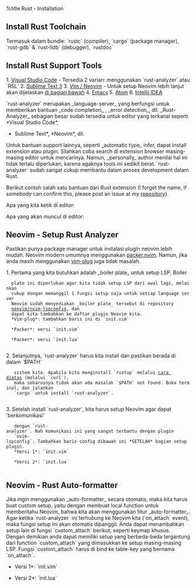 %title Rust - Installation

== Install Rust Toolchain ==
Termasuk dalam bundle: `rustc` (compiler), `cargo` (package manager),
`rust-gdb` & `rust-lldb` (debugger), `rustdoc`
{{{bash
curl --proto '=https' --tlsv1.2 -sSf https://sh.rustup.rs | sh
}}}

== Install Rust Support Tools ==
1. [[https://marketplace.visualstudio.com/items?itemName=rust-lang.rust|Visual Studio Code]] - Tersedia 2 varian: menggunakan `rust-analyzer` atau `RSL`
2. [[https://github.com/rust-lang/rust-enhanced|Sublime Text 3]]
3. [[https://github.com/rust-lang/rust.vim|Vim / Neovim]] - Untuk setup Neovim lebih lanjut akan dijelaskan [[#Neovim - Setup Rust Analyzer|di bagian bawah]]
4. [[https://github.com/rust-lang/rust-mode|Emacs]]
5. [[https://github.com/rust-lang/atom-ide-rust|Atom]]
6. [[https://plugins.jetbrains.com/plugin/8182-rust|Intellij IDEA]]

`rust-analyzer` merupakan _language-server_ yang berfungsi untuk memberikan
bantuan _code completion_ , _error detection_, dll. _Rust-Analyzer_ sebagian
besar sudah tersedia untuk editor yang terkanal seperti *Visual Studio Code*,
*Sublime Text*, *Neovim*, dll.

Untuk bantuan support lainnya, seperti _automatic type_ infer, dapat install extension
atau plugin. Silahkan coba search di extension browser masing-masing editor untuk
mencarinya. Namun, _personally_ author menilai hal ini tidak terlalu diperlukan, karena
agaknya tools ini sedikit berat. `rust-analyzer` sudah sangat cukup membantu dalam
proses development dalam Rust.

Berikut contoh salah satu bantuan dari Rust extension (I forget the name, if somebody
can confirm this, please post an issue at my [[https://github.com/yeyee2901/my-wiki|repository]]).

Apa yang kita ketik di editor:
{{{rust
let number = 30;
}}}

Apa yang akan muncul di editor:
{{{rust
// Ini terjadi karena default integer di Rust adalah 32-bit
let number: i32 = 30;
}}}

== Neovim - Setup Rust Analyzer  ==
Pastikan punya package manager untuk instalasi plugin neovim lebih mudah. Neovim modern
umumnya menggunakan [[https://github.com/wbthomason/packer.nvim|packer.nvim]]. Namun, jika anda masih menggunakan
[[https://github.com/junegunn/vim-plug|vim-plug]] juga tidak masalah.

1. Pertama yang kita butuhkan adalah _boiler plate_ untuk setup LSP. Boiler
   plate ini diperlukan agar kita tidak setup LSP dari awal lagi, melainkan
   cukup dengan memanggil 1 fungsi setup saja untuk setiap language server
   Neovim sudah menyediakan _boiler plate_ tersebut di repository
   [[https://github.com/neovim/nvim-lspconfig|neovim/nvim-lspconfig]], dan
   dapat kita tambahkan ke daftar plugin Neovim kita.
   *Vim-plug*: tambahkan baris ini di `init.vim`
   {{{vim
call plug#begin('your_plugin_directory')
" Other plugins...

Plug 'neovim/nvim-lspconfig'

" Other plugins...
call plug#end()
     }}}
   *Packer*: versi `init.vim`
   {{{vim
lua << EOF
require('packer').startup(function()
  use {'wbthomason/packer.nvim'}

 -- Other plugins.........
 use {'neovim/nvim-lspconfig'}
 -- Other plugins.........
end)
EOF
   }}}
   *Packer*: versi `init.lua`
   {{{lua
require('packer').startup(function()
 use {'wbthomason/packer.nvim'}
 
 -- Other plugins.........
 use {'neovim/nvim-lspconfig'}
 -- Other plugins.........
end)
   }}}
2. Selanjutnya, `rust-analyzer` harus kita install dan pastikan berada di dalam `$PATH`
    sistem kita. Apabila kita menginstall `rustup` melalui [[#Install Rust Toolchain|cara diatas]] (melalui `curl`),
    maka seharusnya tidak akan ada masalah `$PATH` not found. Buka terminal, dan jalankan
    `cargo` untuk install `rust-analyzer`.
  {{{bash
cargo install rust-analyzer
  }}}
3. Setelah install `rust-analyzer`, kita harus setup Neovim agar dapat 'berkomunikasi'
    dengan `rust-analyzer`. Nah komunikasi ini yang sangat terbantu dengan plugin
    `nvim-lspconfig`. Tambahkan baris config dibawah ini *SETELAH* bagian setup plugin.
    *Versi 1*: `init.vim`
    {{{vim
lua << EOF
  require('lspconfig').rust_analyzer.setup{}
EOF
      }}}
    *Versi 2*: `init.lua`
    {{{lua
require('lspconfig').rust_analyzer.setup{}
    }}}

== Neovim - Rust Auto-formatter ==
Jika ingin menggunakan _auto-formatter_ secara otomatis, maka kita harus buat custom
setup, yaitu dengan membuat local function untuk memberitahu Neovim, bahwa kita akan
menggunakan fitur _auto-formatter_. Agar ketika `rust-analyzer` ini terhubung ke 
Neovim kita (`on_attach` event), maka fungsi setup ini akan otomatis dipanggil. 
Anda dapat menambahkan setup lain di fungsi `custom_attach` berikut, seperti keymap
khusus. Dengan demikian anda dapat memiliki setup yang berbeda-beda tergantung
dari function `custom_attach` yang dimasukkan ke setup masing-masing LSP. Fungsi
`custom_attach` harus di bind ke table-key yang bernama `on_attach`.

*Versi 1*: `init.vim`
{{{vim
lua << EOF
  local function on_attach(client, bufnr)
    if client.resolved_capabilities.document_formatting then
      vim.cmd("autocmd BufWritePost <buffer> lua vim.lsp.buf.formatting_seq_sync()")
    end
  end
  
  require('lspconfig').rust_analyzer.setup{
    on_attach = custom_attach,
  }
EOF
}}}
*Versi 2*: `init.lua`
{{{lua
local function on_attach(client, bufnr)
  if client.resolved_capabilities.document_formatting then
    vim.cmd("autocmd BufWritePost <buffer> lua vim.lsp.buf.formatting_seq_sync()")
  end
end

require('lspconfig').rust_analyzer.setup{
  on_attach = custom_attach,
}
}}}

